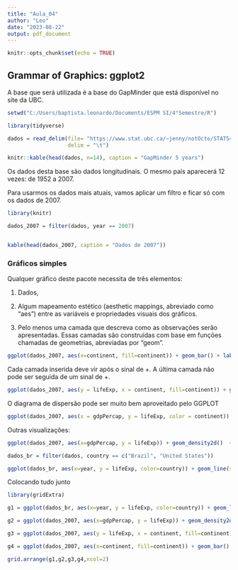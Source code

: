 ---
title: "Aula_04"
author: "Leo"
date: "2023-08-22"
output: pdf_document
---

```{r setup, include=FALSE}
knitr::opts_chunk$set(echo = TRUE)
```

## Grammar of Graphics: ggplot2

A base que será utilizada é a base do GapMinder que está disponível no site da UBC.

```{r, message=FALSE, echo=FALSE}

setwd("C:/Users/baptista.leonardo/Documents/ESPM SI/4°Semestre/R")

library(tidyverse)

dados = read_delim(file= "https://www.stat.ubc.ca/~jenny/notOcto/STAT545A/examples/gapminder/data/gapminderDataFiveYear.txt",
                   delim = "\t")

knitr::kable(head(dados, n=14), caption = "GapMinder 5 years")


```

Os dados desta base são dados longitudinais. O mesmo país aparecerá 12 vezes: de 1952 a 2007.

Para usarmos os dados mais atuais, vamos aplicar um filtro e ficar só com os dados de 2007.


```{r}

library(knitr)

dados_2007 = filter(dados, year == 2007)


kable(head(dados_2007, caption = "Dados de 2007"))

```

### Gráficos simples

Qualquer gráfico deste pacote necessita de três elementos:

1) Dados,

2) Algum mapeamento estético (aesthetic mappings,
abreviado como “aes”) entre as variáveis e propriedades
visuais dos gráficos.

3) Pelo menos uma camada que descreva como as
observações serão apresentadas. Essas camadas são
construídas com base em funções chamadas de geometrias,
abreviadas por “geom”.

```{r}

ggplot(dados_2007, aes(x=continent, fill=continent)) + geom_bar() + labs(title = "Países por continente", x = "", y = "Contagem", fill="Continentes") + scale_fill_brewer(palette = "Oranges") + theme_classic() + guides(fill="none")

```

Cada camada inserida deve vir após o sinal de +. A última camada não pode ser seguida de um sinal de +.

```{r}

ggplot(dados_2007, aes(y = lifeExp, x = continent, fill=continent)) + geom_boxplot() + labs(title = "Expectativa de vida por continente", subtitle = "Dados de 2007", x = "", y = "Expectativa de vida", fill="Continentes") + scale_fill_brewer(palette = "Blues") + theme_classic() + guides(fill="none")

```


O diagrama de dispersão pode ser muito bem aproveitado pelo GGPLOT


```{r}

ggplot(dados_2007, aes(x = gdpPercap, y = lifeExp, color = continent)) + geom_point(size = 3, alpha=0.7) + labs(title = "Expectativa de vida por PIB per capita", subtitle = "Dados de 2007", x = "PIB per capita", y = "Expectativa de vida - anos", color="Continentes") + theme_classic()

```


Outras visualizações:

```{r}
ggplot(dados_2007, aes(x=gdpPercap, y = lifeExp)) + geom_density2d()  + labs(title = "Expectativa de vida por PIB per capita", subtitle = "Dados de 2007", x = "PIB per capita", y = "Expectativa de vida - anos") + theme_classic()
```


```{r}

dados_br = filter(dados, country == c("Brazil", "United States"))

ggplot(dados_br, aes(x=year, y = lifeExp, color=country)) + geom_line(size=4) + labs(title = "Expectativa de vida - Brazil vs USA", subtitle = "GapMinder", x = "", y = "Expectativa de vida - anos", color = "Países") + theme_classic()


```

Colocando tudo junto

```{r, message=FALSE, echo=FALSE}

library(gridExtra)

g1 = ggplot(dados_br, aes(x=year, y = lifeExp, color=country)) + geom_line(size=4) + labs(title = "Expectativa de vida - Brazil vs USA", subtitle = "GapMinder", x = "", y = "Expectativa de vida - anos", color = "Países") + theme_classic()

g2 = ggplot(dados_2007, aes(x=gdpPercap, y = lifeExp)) + geom_density2d()  + labs(title = "Expectativa de vida por PIB per capita", subtitle = "Dados de 2007", x = "PIB per capita", y = "Expectativa de vida - anos") + theme_classic()

g3 = ggplot(dados_2007, aes(y = lifeExp, x = continent, fill=continent)) + geom_boxplot() + labs(title = "Expectativa de vida por continente", subtitle = "Dados de 2007", x = "", y = "Expectativa de vida", fill="Continentes") + scale_fill_brewer(palette = "Blues") + theme_classic() + guides(fill="none")

g4 = ggplot(dados_2007, aes(x=continent, fill=continent)) + geom_bar() + labs(title = "Países por continente", x = "", y = "Contagem", fill="Continentes") + scale_fill_brewer(palette = "Oranges") + theme_classic() + guides(fill="none")

grid.arrange(g1,g2,g3,g4,ncol=2)


```


